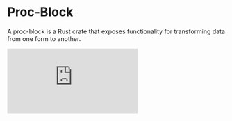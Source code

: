 # Proc-Block

A proc-block is a Rust crate that exposes functionality for transforming data from one form to another.

<iframe
  width={640}
  height={400}
  src="https://www.loom.com/embed/67fdea8d7e164ebeb5cd3ee6b1c96da7"
  frameBorder={0}
  allowFullScreen
></iframe>
